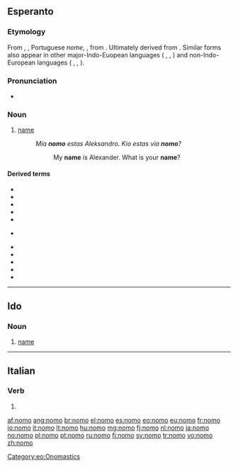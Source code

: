 {{also|nomò}}
==Esperanto==

===Etymology===
From {{etyl|fr|eo}} {{term|nom|lang=fr}}, {{etyl|it|eo}} {{term|nome|lang=it}}, Portuguese ''nome'', {{etyl|es|eo}} {{term|nombre|lang=es}}, from {{etyl|la|eo}} {{term|nomen|nōmen|lang=la}}. Ultimately derived from {{proto|Indo-European|h₁nḗh₃mn̥|name|lang=la}}. Similar forms also appear in other major-Indo-Euopean languages
( {{etyl|en|eo}} {{term|name|lang=en}}, {{etyl|de|eo}} {{term|Name|lang=de}},  {{etyl|hi|eo}} {{term|sc=Deva|नाम|tr=nām|lang=hi}} ) and non-Indo-European languages ( {{etyl|fi|eo}} {{term|nimi|lang=fi}}, {{etyl|id|eo}} {{term|nama|lang=id}}, {{etyl|ja|eo}} {{term|sc=Hira|なまえ|tr=namae|lang=ja}} ).

===Pronunciation===
* {{IPA|/ˈnomo/|lang=eo}}

===Noun===
{{eo-noun}}

# [[name]]
#: ''Mia '''nomo''' estas Aleksandro. Kio estas via '''nomo'''?''
#:: My '''name''' is Alexander.  What is your '''name'''?

====Derived terms====
{{top2}}
* {{l|eo|baptonomo|gloss=[[Christian name]]}}
* {{l|eo|familinomo|gloss=[[family name]]}}
* {{l|eo|kaŝnomo|gloss=name used to hide one's identity, [[pseudonym]]}}
* {{l|eo|kromnomo|gloss=[[cognomen]]}}
* {{l|eo|moknomo|gloss=a derogatory nickname}}
* {{l|eo|neformala}} {{l|eo|nomo|gloss=informal name, [[nickname]]}}
{{mid2}}
* {{l|eo|nomi|gloss=to name something}}
* {{l|eo|patronomo|gloss=[[patronym]]}}
* {{l|eo|samnoma|gloss=having the same name, [[homonymous]]}}
* {{l|eo|sennoma|gloss=nameless}}
* {{l|eo|ŝercnomo|gloss=a joking nickname}}
{{bottom2}}

[[Category:eo:Onomastics]]
{{eo BRO|2}}
{{Universala Vortaro}}

----

==Ido==

===Noun===
{{io-noun|nom}}

# [[name]]

----

==Italian==

===Verb===
{{head|it|verb form}}

# {{conjugation of|nomare||1|s|pres|ind|lang=it}}

[[af:nomo]]
[[ang:nomo]]
[[br:nomo]]
[[el:nomo]]
[[es:nomo]]
[[eo:nomo]]
[[eu:nomo]]
[[fr:nomo]]
[[io:nomo]]
[[it:nomo]]
[[lt:nomo]]
[[hu:nomo]]
[[mg:nomo]]
[[fj:nomo]]
[[nl:nomo]]
[[ja:nomo]]
[[no:nomo]]
[[pl:nomo]]
[[pt:nomo]]
[[ru:nomo]]
[[fi:nomo]]
[[sv:nomo]]
[[tr:nomo]]
[[vo:nomo]]
[[zh:nomo]]